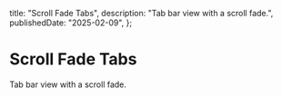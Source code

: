 
  title: "Scroll Fade Tabs",
  description: "Tab bar view with a scroll fade.",
  publishedDate: "2025-02-09",
};

# Scroll Fade Tabs

Tab bar view with a scroll fade.

<Card>
  <ScrollFadeTabs />
</Card>

